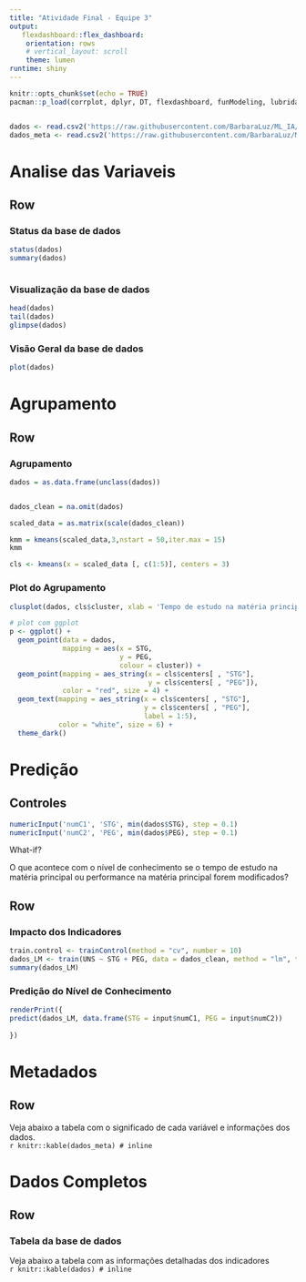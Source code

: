 ---
title: "Atividade Final - Equipe 3"
output:
   flexdashboard::flex_dashboard:
    orientation: rows
    # vertical_layout: scroll
    theme: lumen
runtime: shiny
---

```{r setup, include=FALSE}
knitr::opts_chunk$set(echo = TRUE)
pacman::p_load(corrplot, dplyr, DT, flexdashboard, funModeling, lubridate, plotly, shiny, zoo, ade4, car, caret, chunked, data.table, data.tree, dplyr, ffbase, foreign, funModeling, ggparty, ggplot2, gplots, LaF, Metrics, party, partykit, permimp,plm, randomForest, rattle, readr, REEMtree, sqldf, cluster, factoextra) 


dados <- read.csv2('https://raw.githubusercontent.com/BarbaraLuz/ML_IA/main/atividade_final.csv', sep=';')
dados_meta <- read.csv2('https://raw.githubusercontent.com/BarbaraLuz/ML_IA/main/atividade_final_metadados.csv')


```

Analise das Variaveis  {data-icon="fa-chart-line" data-orientation=rows}
===================================== 


Row
-------------------------------------

### Status da base de dados

```{r status, echo=FALSE, warning=FALSE, message=FALSE}
status(dados)
summary(dados)



```

### Visualização da base de dados

```{r Visualização, echo=FALSE, warning=FALSE, message=FALSE}

head(dados)
tail(dados)
glimpse(dados)

```

### Visão Geral da base de dados


```{r plot, echo=FALSE, warning=FALSE, message=FALSE}

plot(dados)

```



Agrupamento {data-icon="fa-object-group" data-orientation=rows}
===================================== 




Row
-------------------------------------
### Agrupamento 
```{r agrupamento, echo=FALSE, warning=FALSE, message=FALSE}
dados = as.data.frame(unclass(dados))


dados_clean = na.omit(dados)

scaled_data = as.matrix(scale(dados_clean))

kmm = kmeans(scaled_data,3,nstart = 50,iter.max = 15) 
kmm

cls <- kmeans(x = scaled_data [, c(1:5)], centers = 3)
```
### Plot do Agrupamento

```{r grafico, echo=FALSE, warning=FALSE, message=FALSE}
clusplot(dados, cls$cluster, xlab = 'Tempo de estudo na matéria principal', ylab = 'Performance na matéria principal', main = 'Agrupamento', lines = 0, shade = F, color = TRUE, labels = 2)

# plot com ggplot
p <- ggplot() +
  geom_point(data = dados, 
             mapping = aes(x = STG, 
                           y = PEG, 
                           colour = cluster)) +
  geom_point(mapping = aes_string(x = cls$centers[ , "STG"], 
                                  y = cls$centers[ , "PEG"]),
             color = "red", size = 4) +
  geom_text(mapping = aes_string(x = cls$centers[ , "STG"], 
                                 y = cls$centers[ , "PEG"],
                                 label = 1:5),
            color = "white", size = 6) +
  theme_dark()


```


Predição {data-icon="fa-diagnoses" data-orientation=rows}
=====================================

Controles {.sidebar}
-------------------------------------



```{r controle3, echo=FALSE, warning=FALSE, message=FALSE}
numericInput('numC1', 'STG', min(dados$STG), step = 0.1)
numericInput('numC2', 'PEG', min(dados$PEG), step = 0.1)
```

What-if?

O que acontece com o nível de conhecimento se o tempo de estudo na matéria principal ou performance na matéria principal forem modificados?

Row
-------------------------------------

### Impacto dos Indicadores

```{r pred1, echo=FALSE, warning=FALSE, message=FALSE}
train.control <- trainControl(method = "cv", number = 10)
dados_LM <- train(UNS ~ STG + PEG, data = dados_clean, method = "lm", trControl = train.control)
summary(dados_LM)
```

### Predição do Nível de Conhecimento

```{r pred2, echo=FALSE, warning=FALSE, message=FALSE}
renderPrint({
predict(dados_LM, data.frame(STG = input$numC1, PEG = input$numC2))
  
})
```


Metadados {data-icon="fas fa-info" data-orientation=rows}
=====================================
Row
-------------------------------------
Veja abaixo a tabela com o significado de cada variável e informações dos dados. <br> `r knitr::kable(dados_meta) # inline`


Dados Completos  {data-icon="fas fa-sitemap" data-orientation=rows}
===================================== 


Row
-------------------------------------

### Tabela da base de dados


Veja abaixo a tabela com as informações detalhadas dos indicadores <br> `r knitr::kable(dados) # inline`

